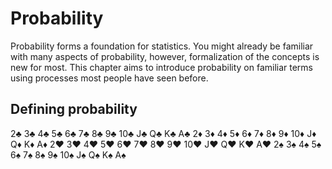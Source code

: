 # Probability

Probability forms a foundation for statistics. You might already be familiar with many aspects of probability, however, formalization of the concepts is new for most. This chapter aims to introduce probability on familiar terms using processes most people have seen before.

## Defining probability



2♣ 3♣ 4♣ 5♣ 6♣ 7♣ 8♣ 9♣ 10♣ J♣ Q♣ K♣ A♣
2♦ 3♦ 4♦ 5♦ 6♦ 7♦ 8♦ 9♦ 10♦ J♦ Q♦ K♦ A♦
2♥ 3♥ 4♥ 5♥ 6♥ 7♥ 8♥ 9♥ 10♥ J♥ Q♥ K♥ A♥
2♠ 3♠ 4♠ 5♠ 6♠ 7♠ 8♠ 9♠ 10♠ J♠ Q♠ K♠ A♠